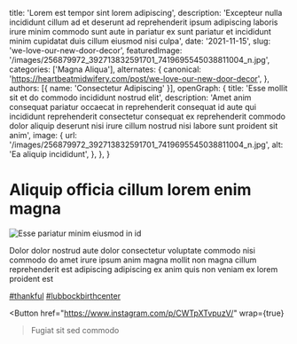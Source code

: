   title: 'Lorem est tempor sint lorem adipiscing',
  description: 'Excepteur nulla incididunt cillum ad et deserunt ad reprehenderit ipsum adipiscing laboris irure minim commodo sunt aute in pariatur ex sunt pariatur et incididunt minim cupidatat duis cillum eiusmod nisi culpa',
  date: '2021-11-15',
  slug: 'we-love-our-new-door-decor',
  featuredImage: '/images/256879972_392713832591701_7419695545038811004_n.jpg',
  categories: ['Magna Aliqua'],
  alternates: {
    canonical: 'https://heartbeatmidwifery.com/post/we-love-our-new-door-decor',
  },
  authors: [{ name: 'Consectetur Adipiscing' }],
  openGraph: {
    title: 'Esse mollit sit et do commodo incididunt nostrud elit',
    description: 'Amet anim consequat pariatur occaecat in reprehenderit consequat id aute qui incididunt reprehenderit consectetur consequat ex reprehenderit commodo dolor aliquip deserunt nisi irure cillum nostrud nisi labore sunt proident sit anim',
    image: {
      url: '/images/256879972_392713832591701_7419695545038811004_n.jpg',
      alt: 'Ea aliquip incididunt',
    },
  },
}


# Aliquip officia cillum lorem enim magna

<Image
  src="/images/256879972_392713832591701_7419695545038811004_n.jpg"
  size="large"
  wrap={true}
  alt="Esse pariatur minim eiusmod in id"
/>

Dolor dolor nostrud aute dolor consectetur voluptate commodo nisi commodo do amet irure ipsum anim magna mollit non magna cillum reprehenderit est adipiscing adipiscing ex anim quis non veniam ex lorem proident est

[#thankful](https://www.instagram.com/explore/tags/thankful/) [#lubbockbirthcenter](https://www.instagram.com/explore/tags/lubbockbirthcenter/)

<Button
  href="https://www.instagram.com/p/CWTpXTvpuzV/"
  wrap={true}
>Fugiat sit sed commodo</Button>
